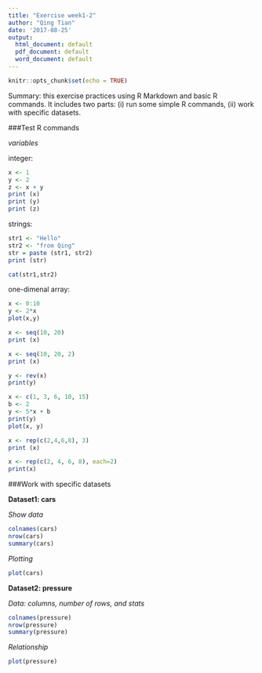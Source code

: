 ```yaml
---
title: "Exercise week1-2"
author: "Qing Tian"
date: '2017-08-25'
output:
  html_document: default
  pdf_document: default
  word_document: default
---
```



```r
knitr::opts_chunk$set(echo = TRUE)
```

Summary: this exercise practices using R Markdown and basic R commands. It includes two parts: (i) run some simple R commands, (ii) work with specific datasets.


###Test R commands

*variables*

integer:

```r
x <- 1
y <- 2
z <- x + y
print (x)
print (y)
print (z)
```

strings:

```r
str1 <- "Hello"
str2 <- "from Qing"
str = paste (str1, str2)
print (str)

cat(str1,str2)

```


one-dimenal array:

```r
x <- 0:10
y <- 2*x
plot(x,y)
```


```r
x <- seq(10, 20)
print (x)

x <- seq(10, 20, 2)
print (x)

y <- rev(x)
print(y)
```

```r
x <- c(1, 3, 6, 10, 15)
b <- 2
y <- 5*x + b
print(y)
plot(x, y)
```


```r
x <- rep(c(2,4,6,8), 3)
print (x)

x <- rep(c(2, 4, 6, 8), each=2)
print(x)
```



###Work with specific datasets

**Dataset1: cars**

*Show data*


```r
colnames(cars)
nrow(cars)
summary(cars)
```

*Plotting*


```r
plot(cars)
```


**Dataset2: pressure**
 
*Data: columns, number of rows, and stats*
 
```r
colnames(pressure)
nrow(pressure)
summary(pressure)
```

*Relationship*

```r
plot(pressure)
```

